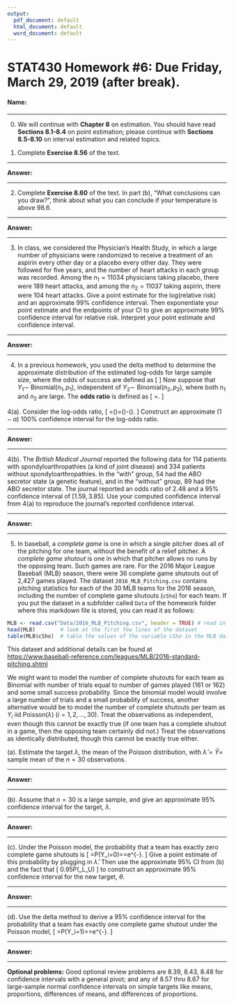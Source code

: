 ---
output:
  pdf_document: default
  html_document: default
  word_document: default
---

STAT430 Homework #6: Due Friday, March 29, 2019 (after break). 
========================================================

#### Name: 

*********************************************************************************
0. We will continue with **Chapter 8** on estimation.  You should have read **Sections 8.1-8.4** on point estimation; please continue with **Sections 8.5-8.10** on interval estimation and related topics.   



1. Complete **Exercise 8.56** of the text.

*********************************************************************************
  
**Answer:**



*********************************************************************************
2. Complete **Exercise 8.60** of the text.  In part (b), "What conclusions can you draw?", think about what you can conclude if your temperature is above 98.6.

*********************************************************************************

**Answer:**



*********************************************************************************

3. In class, we considered the Physician's Health Study, in which a large number of physicians were randomized to receive a treatment of an aspirin every other day or a placebo every other day.  They were followed for five years, and the number of heart attacks in each group was recorded.   Among the $n_1 = 11034$ physicians taking placebo, there were 189 heart attacks, and among the  $n_2 = 11037$ taking aspirin, there were 104  heart attacks.  Give a point estimate for the log(relative risk) and an approximate 99% confidence interval.  Then exponentiate your point estimate and the endpoints of your CI to give an approximate 99% confidence interval for relative risk.  Interpret your point estimate and confidence interval.   

*********************************************************************************

**Answer:**


 
*********************************************************************************

4. In a previous homework, you used the delta method to determine the  approximate distribution of the estimated log-odds for large sample size, where the odds of success 
are defined as 
\[
\frac{\mbox{probability of success}}{\mbox{probability of failure}}
\]
Now suppose that $Y_1\sim$   Binomial$(n_1,p_1)$, independent of $Y_2\sim$   Binomial$(n_2,p_2)$, where both $n_1$ and $n_2$ are large.  The **odds ratio** is defined as 
\[
\frac{\mbox{odds in group 1}}{\mbox{odds in group 2}}=\frac{p_1/(1-p_1)}{p_2/(1-p_2)}.
\]

4(a).  Consider the log-odds ratio,
\[
\theta=\ln\left(\frac{p_1/(1-p_1)}{p_2/(1-p_2)}\right)=\ln\left(\frac{p_1}{1-p_1}\right)-\ln\left(\frac{p_2}{1-p_2}\right).
\]
Construct an approximate $(1-\alpha)$ 100% confidence interval for the log-odds ratio. 


*********************************************************************************

**Answer:**



*********************************************************************************

4(b).  The *British Medical Journal* reported the following data for 114 patients with spondyloarthropathies (a kind of joint disease) and 334 patients without spondyloarthropathies.  In the "with" group, 54 had the ABO secretor state (a genetic feature), and in the "without" group, 89 had the ABO secretor state.  The journal reported an odds ratio of 2.48 and a 95% confidence interval of $[1.59,3.85]$.   Use your computed confidence interval from 4(a) to reproduce the journal's reported confidence interval. 


*********************************************************************************

**Answer:**



************************************************************************************************

5. In baseball, a *complete game* is one in which a single pitcher does all of the pitching for one team, without the benefit of a relief pitcher.  A *complete game shutout* is one in which that pitcher allows no runs by the opposing team.  Such games are rare.  For the 2016 Major League Baseball (MLB) season, there were 36 complete game shutouts out of 2,427 games played. The dataset `2016_MLB_Pitching.csv` contains pitching statistics for each of the 30 MLB teams for the 2016 season, including the number of complete game shutouts (`cSho`) for each team.  If you put the dataset in a subfolder called `Data` of the homework folder where this markdown file is stored, you can read it as follows:     
```{r}
MLB <- read.csv("Data/2016_MLB_Pitching.csv", header = TRUE) # read in the dataset and call it MLB
head(MLB)        # look at the first few lines of the dataset
table(MLB$cSho)  # table the values of the variable cSho in the MLB dataset
```
This dataset and additional details can be found at  
<https://www.baseball-reference.com/leagues/MLB/2016-standard-pitching.shtml>

We might want to model the number of complete shutouts for each team as Binomial with number of trials equal to number of games played (161 or 162) and some small success probability.  Since the binomial model would involve a large number of trials and a small probability of success, another alternative would be to model the number of complete shutouts per team as $Y_i$ iid Poisson($\lambda$) ($i=1,2,\ldots,30$). Treat the observations as independent, even though this cannot be exactly true (if one team has a complete shutout in a game, then the opposing team certainly did not.) Treat the observations as identically distributed, though this cannot be exactly true either. 

(a). Estimate the target $\lambda$, the mean of the Poisson distribution, with $\hat\lambda=\bar Y=$ sample mean of the $n=30$ observations. 


************************************************************************************************

**Answer:**


************************************************************************************************

(b). Assume that $n=30$ is a large sample, and give an approximate 95% confidence interval for the target, $\lambda$. 


************************************************************************************************

**Answer:**



************************************************************************************************

(c). Under the Poisson model, the probability that a team has exactly zero complete game shutouts is 
\[
\theta=P(Y_i=0)=\frac{\lambda^0e^{-\lambda}}{0!}=e^{-\lambda}.
\]
Give a point estimate of this probability by plugging in $\hat\lambda$.  Then use the approximate 95% CI from (b) and the fact that 
\[
0.95\simeq P\left(\hat\lambda_L\le\lambda\le\hat\lambda_U\right)
\]
to construct an approximate 95% confidence interval for the new target, $\theta$. 


************************************************************************************************

**Answer:**



************************************************************************************************
(d). Use the delta method to derive a 95% confidence interval for the probability that a team has  exactly one complete game shutout under the Poisson model,
\[
\theta=P(Y_i=1)=\frac{\lambda^1e^{-\lambda}}{1!}=\lambda e^{-\lambda}.
\]



************************************************************************************************

**Answer:**



************************************************************************************************

**Optional problems:**  Good optional review problems  are 8.39, 8.43, 8.48 for confidence intervals with a general pivot; and any of 8.57 thru 8.67 for large-sample normal confidence intervals on simple targets like means, proportions, differences of means, and differences of proportions. 

